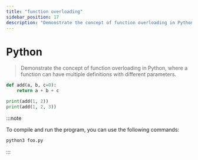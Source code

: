 ```yaml
---
title: "function overloading"
sidebar_position: 17
description: "Demonstrate the concept of function overloading in Python, where a function can have multiple definitions with different parameters."
---
```



# <Heading name="banner" description="Function overloading">Python</Heading>

> Demonstrate the concept of function overloading in Python, where a function can have multiple definitions with different parameters.

```python
def add(a, b, c=0):
    return a + b + c

print(add(1, 2))
print(add(1, 2, 3))

```

:::note

To compile and run the program, you can use the following commands:

```bash
python3 foo.py
```

:::
